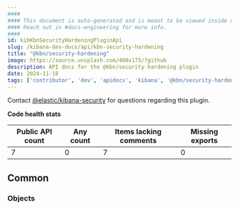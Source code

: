```yaml
---
####
#### This document is auto-generated and is meant to be viewed inside our experimental, new docs system.
#### Reach out in #docs-engineering for more info.
####
id: kibKbnSecurityHardeningPluginApi
slug: /kibana-dev-docs/api/kbn-security-hardening
title: "@kbn/security-hardening"
image: https://source.unsplash.com/400x175/?github
description: API docs for the @kbn/security-hardening plugin
date: 2024-11-18
tags: ['contributor', 'dev', 'apidocs', 'kibana', '@kbn/security-hardening']
---
```




Contact [@elastic/kibana-security](https://github.com/orgs/elastic/teams/kibana-security) for questions regarding this plugin.

**Code health stats**

| Public API count  | Any count | Items lacking comments | Missing exports |
|-------------------|-----------|------------------------|-----------------|
| 7 | 0 | 7 | 0 |

## Common

### Objects
<DocDefinitionList data={kbnSecurityHardeningObj.common.objects}/>

